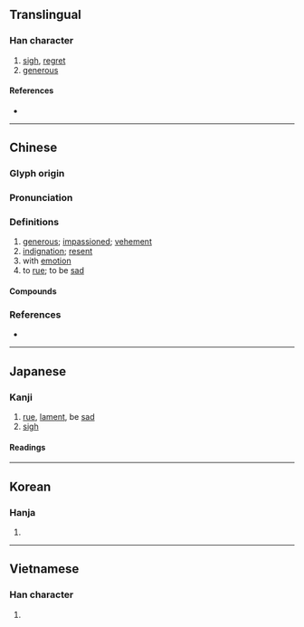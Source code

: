 {{character info/new}}
==Translingual==

===Han character===
{{Han char|rn=61|rad=心|as=09|sn=12|four=91014|canj=PAIU|ids=⿰忄既}}

# [[sigh]], [[regret]]
# [[generous]]

====References====
* {{Han ref|kx=0399.240|dkj=11122|dj=0739.110|hdz=42331.120|uh=6168|ud=24936|bh=B46E|bd=46190}}

----

==Chinese==
{{zh-forms}}

===Glyph origin===
{{Han etym}}

===Pronunciation===
{{zh-pron
|m=kǎi
|c=koi2,koi3
|h=pfs=khói
|mn=khài
|mc=y
|oc=y
|cat=
}}

===Definitions===
{{zh-hanzi}}

# [[generous]]; [[impassioned]]; [[vehement]]
# [[indignation]]; [[resent]]
# with [[emotion]]
# to [[rue]]; to be [[sad]]

====Compounds====
{{zh-der|感慨萬千|慨然|感慨|慷慨激昂|慷慨陳詞|慷慨激烈|慷慨悲歌|慷慨仗義|慷慨|慨憤|慨然領諾|慨然應允|慨然允諾|慨歎|慨慨|慨想|慨嘆|慨允|慷慨解囊|慨恨|慷慨擔承|悲歌慷慨|慷慨捐生|慷慨赴義|憤慨|激昂慷慨|軫慨}}

===References===
* {{R:yue:mfccd}}

----

==Japanese==

===Kanji===
{{ja-kanji|grade=c|rs=心09}}

# [[rue]], [[lament]], be [[sad]]
# [[sigh]]

====Readings====
{{ja-readings
|goon=かい
|kanon=かい
|kanyoon=がい
|kun=なげ-く
}}

----

==Korean==

===Hanja===
{{ko-hanja|hangeul=개|eumhun=|rv=gae|mr=kae|y=kay}}

# {{defn|lang=ko|sort=心09}}

----

==Vietnamese==

===Han character===
{{vi-hantu|[[khái]], [[khới]]|rs=心09}}

# {{defn|lang=vi|sort=心09}}